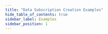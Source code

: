 ```yaml
---
title: "Data Subscription Creation Examples"
hide_table_of_contents: true
sidebar_label: Examples
sidebar_position: 1
---
```





<LanguageSwitcher supportedLanguages={supportedLanguages} />

<LanguageContent language="csharp">
   <ExamplesCsharp />
</LanguageContent>

<LanguageContent language="python">
   <ExamplesPython />
</LanguageContent>

<LanguageContent language="nodejs">
   <ExamplesNodejs />
</LanguageContent>


<!---
### Data Subscriptions:
- [What are Data Subscriptions](../../../client-api/data-subscriptions/what-are-data-subscriptions)
- [How to Create a Data Subscription](../../../client-api/data-subscriptions/creation/how-to-create-data-subscription)
- [How to Consume a Data Subscription](../../../client-api/data-subscriptions/consumption/how-to-consume-data-subscription)

### Knowledge Base:
- [JavaScript Engine](../../../server/kb/javascript-engine)


-->